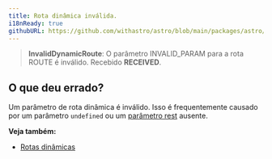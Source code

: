 ```yaml
---
title: Rota dinâmica inválida.
i18nReady: true
githubURL: https://github.com/withastro/astro/blob/main/packages/astro/src/core/errors/errors-data.ts
---
```


> **InvalidDynamicRoute**: O parâmetro INVALID_PARAM para a rota ROUTE é inválido. Recebido **RECEIVED**.

## O que deu errado?
Um parâmetro de rota dinâmica é inválido. Isso é frequentemente causado por um parâmetro `undefined` ou um [parâmetro rest](/pt-br/guides/routing/#rest-parameters) ausente.

**Veja também:**
-  [Rotas dinâmicas](/pt-br/guides/routing/#dynamic-routes)

